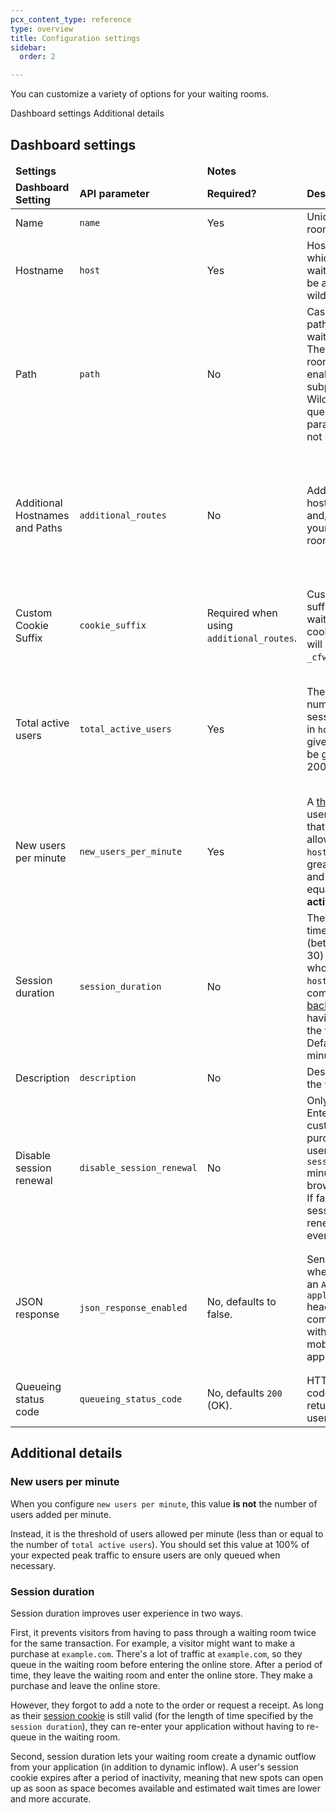 ```yaml
---
pcx_content_type: reference
type: overview
title: Configuration settings
sidebar:
  order: 2

---
```



You can customize a variety of options for your waiting rooms.

 <LinkButton variant="primary" href="#dashboard-settings">Dashboard settings</LinkButton> <LinkButton variant="secondary" href="#additional-details">Additional details</LinkButton>


## Dashboard settings

<table style="width:100%">
  <thead>
    <tr>
      <td colspan="2" style="width:30%">
        <strong>Settings</strong>
      </td>
      <td colspan="2" style="width:70%">
        <strong>Notes</strong>
      </td>
    </tr>
    <tr>
      <td style="width:15%">
        <strong>Dashboard Setting</strong>
      </td>
      <td style="width:15%">
        <strong>API parameter</strong>
      </td>
      <td style="width:15%">
        <strong>Required?</strong>
      </td>
      <td style="width:30%">
        <strong>Description</strong>
      </td>
      <td style="width:25%">
        <strong>Best practices</strong>
      </td>
    </tr>
  </thead>
  <tbody>
    <tr>
      <td>Name</td>
      <td>
        <code>name</code>
      </td>
      <td>Yes</td>
      <td>Unique waiting room name.</td>
      <td></td>
    </tr>
    <tr>
      <td>Hostname</td>
      <td>
        <code>host</code>
      </td>
      <td>Yes</td>
      <td>Hostname for which the waiting room will be applied (no wildcards).</td>
      <td>
        Do not include <code>http://</code> or <code>https://</code>.
      </td>
    </tr>
    <tr>
      <td>Path</td>
      <td>
        <code>path</code>
      </td>
      <td>No</td>
      <td>
        Case-sensitive path of the waiting room. The waiting room will be enabled for all subpaths.
        Wildcards and query parameters are not supported.
      </td>
      <td>
        If your server does not allow letter casing, use numbers in your <code>path</code>.
      </td>
    </tr>
    <tr>
      <td>Additional Hostnames and Paths</td>
      <td>
        <code>additional_routes</code>
      </td>
      <td>No</td>
      <td>
        Add additional hostnames and/or paths to your waiting room coverage.
      </td>
      <td>
        Additional hostnames must be within the same zone. Hostname and path combinations must be unique per waiting room.
      </td>
      <td></td>
    </tr>
        <tr>
      <td>Custom Cookie Suffix</td>
      <td>
        <code>cookie_suffix</code>
      </td>
      <td>Required when using <code>additional_routes</code>.</td>
      <td>
        Customize the suffix of your waiting room cookie. Suffix will be added to <code>_cfwaitingroom</code>.
      </td>
      <td>
       Ensure your cookie name is compliant. Do not change this often.
      </td>
      <td></td>
    </tr>
    <tr>
      <td>Total active users</td>
      <td>
        <code>total_active_users</code>
      </td>
      <td>Yes</td>
      <td>
        The maximum number of active sessions allowed in <code>host/path</code> at a given time
        (must be greater than 200).
      </td>
      <td>
        Set to 75% of origin traffic capacity and adjust as needed. Adjustments may affect estimated
        wait time shown to end users.
      </td>
    </tr>
    <tr>
      <td>New users per minute</td>
      <td>
        <code>new_users_per_minute</code>
      </td>
      <td>Yes</td>
      <td>
        A <a href="#new-users-per-minute">threshold</a> of users per minute that can be allowed into <code>host/path</code>, greater than 200 and less than or equal to <strong>total active users</strong>.
      </td>
      <td>Set to 100% of peak traffic to ensure users are only queued when necessary</td>
    </tr>
    <tr>
      <td>Session duration</td>
      <td>
        <code>session_duration</code>
      </td>
      <td>No</td>
      <td>
        The amount of time in minutes (between 1 and 30) that a user who left <code>host/path</code> can come <a href="#session-duration">directly back</a> without having to go into the waiting room. Defaults to 5 minutes.
      </td>
      <td></td>
    </tr>
    <tr>
      <td>Description</td>
      <td>
        <code>description</code>
      </td>
      <td>No</td>
      <td>Description of the waiting room.</td>
      <td></td>
    </tr>
    <tr>
      <td>Disable session renewal</td>
      <td>
        <code>disable_session_renewal</code>
      </td>
      <td>No</td>
      <td>
        Only available to Enterprise customers with purchase. If true, users only have <code>session duration</code> minutes to browse your site. If false, a user's session cookie is renewed on every request.
      </td>
      <td></td>
    </tr>
    <tr>
      <td>JSON response</td>
      <td>
        <code>json_response_enabled</code>
      </td>
      <td>No, defaults to false.</td>
      <td>
        Send JSON body when receiving an <code>Accept: application/json</code> header, commonly used with native mobile applications.
      </td>
      <td>
        Set to <code>true</code> when using a waiting room for non-browser traffic. Follow <a href="/waiting-room/how-to/json-response/">this documentation</a> for additional steps.
      </td>
      <td></td>
    </tr>
    <tr>
      <td>Queueing status code</td>
      <td>
        <code>queueing_status_code</code>
      </td>
      <td>No, defaults <code>200</code> (OK).</td>
      <td>
        HTTP status code to be returned while a user is queuing.
      </td>
      <td>
      </td>
      <td></td>
    </tr>
  </tbody>
</table>

## Additional details

### New users per minute

When you configure `new users per minute`, this value **is not** the number of users added per minute.

Instead, it is the threshold of users allowed per minute (less than or equal to the number of `total active users`). You should set this value at 100% of your expected peak traffic to ensure users are only queued when necessary.

### Session duration

Session duration improves user experience in two ways.

First, it prevents visitors from having to pass through a waiting room twice for the same transaction. For example, a visitor might want to make a purchase at `example.com`. There's a lot of traffic at `example.com`, so they queue in the waiting room before entering the online store. After a period of time, they leave the waiting room and enter the online store. They make a purchase and leave the online store.

However, they forgot to add a note to the order or request a receipt. As long as their [session cookie](/waiting-room/reference/waiting-room-cookie/) is still valid (for the length of time specified by the `session duration`), they can re-enter your application without having to re-queue in the waiting room.

Second, session duration lets your waiting room create a dynamic outflow from your application (in addition to dynamic inflow). A user's session cookie expires after a period of inactivity, meaning that new spots can open up as soon as space becomes available and estimated wait times are lower and more accurate.
